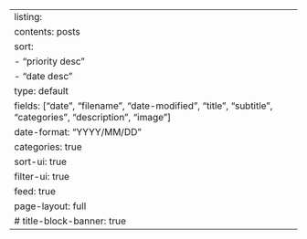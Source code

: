 ---
listing:
  contents: posts
  sort:
    - "priority desc"
    - "date desc"
  type: default
  fields: ["date", "filename", "date-modified", "title", "subtitle", "categories", "description", "image"]
  date-format: "YYYY/MM/DD"
  categories: true
  sort-ui: true
  filter-ui: true
  feed: true
page-layout: full
# title-block-banner: true
---